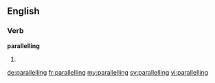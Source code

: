 ==English==

===Verb===
'''parallelling'''

# {{context|British}} {{present participle of|parallel}}

[[de:parallelling]]
[[fr:parallelling]]
[[my:parallelling]]
[[sv:parallelling]]
[[vi:parallelling]]